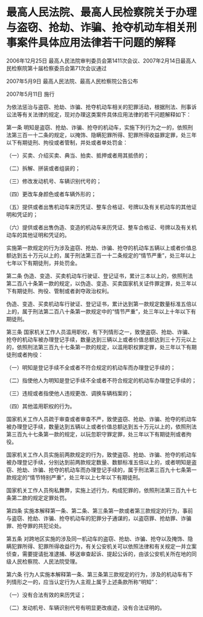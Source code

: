 # 最高人民法院、最高人民检察院关于办理与盗窃、抢劫、诈骗、抢夺机动车相关刑事案件具体应用法律若干问题的解释

2006年12月25日 最高人民法院审判委员会第1411次会议、2007年2月14日最高人民检察院第十届检察委员会第71次会议通过

2007年5月9日 最高人民法院、最高人民检察院公告公布

2007年5月11日 施行

  

为依法惩治与盗窃、抢劫、诈骗、抢夺机动车相关的犯罪活动，根据刑法、刑事诉讼法等有关法律的规定，现对办理这类案件具体应用法律的若干问题解释如下：

第一条 明知是盗窃、抢劫、诈骗、抢夺的机动车，实施下列行为之一的，依照刑法第三百一十二条的规定，以掩饰、隐瞒犯罪所得、犯罪所得收益罪定罪，处三年以下有期徒刑、拘役或者管制，并处或者单处罚金：

（一）买卖、介绍买卖、典当、拍卖、抵押或者用其抵债的；

（二）拆解、拼装或者组装的；

（三）修改发动机号、车辆识别代号的；

（四）更改车身颜色或者车辆外形的；

（五）提供或者出售机动车来历凭证、整车合格证、号牌以及有关机动车的其他证明和凭证的；

（六）提供或者出售伪造、变造的机动车来历凭证、整车合格证、号牌以及有关机动车的其他证明和凭证的。

实施第一款规定的行为涉及盗窃、抢劫、诈骗、抢夺的机动车五辆以上或者价值总额达到五十万元以上的，属于刑法第三百一十二条规定的“情节严重”，处三年以上七年以下有期徒刑，并处罚金。

第二条 伪造、变造、买卖机动车行驶证、登记证书，累计三本以上的，依照刑法第二百八十条第一款的规定，以伪造、变造、买卖国家机关证件罪定罪，处三年以下有期徒刑、拘役、管制或者剥夺政治权利。

伪造、变造、买卖机动车行驶证、登记证书，累计达到第一款规定数量标准五倍以上的，属于刑法第二百八十条第一款规定中的“情节严重”，处三年以上十年以下有期徒刑。

第三条 国家机关工作人员滥用职权，有下列情形之一，致使盗窃、抢劫、诈骗、抢夺的机动车被办理登记手续，数量达到三辆以上或者价值总额达到三十万元以上的，依照刑法第三百九十七条第一款的规定，以滥用职权罪定罪，处三年以下有期徒刑或者拘役：

（一）明知是登记手续不全或者不符合规定的机动车而办理登记手续的；

（二）指使他人为明知是登记手续不全或者不符合规定的机动车办理登记手续的；

（三）违规或者指使他人违规更改、调换车辆档案的；

（四）其他滥用职权的行为。

国家机关工作人员疏于审查或者审查不严，致使盗窃、抢劫、诈骗、抢夺的机动车被办理登记手续，数量达到五辆以上或者价值总额达到五十万元以上的，依照刑法第三百九十七条第一款的规定，以玩忽职守罪定罪，处三年以下有期徒刑或者拘役。

国家机关工作人员实施前两款规定的行为，致使盗窃、抢劫、诈骗、抢夺的机动车被办理登记手续，分别达到前两款规定数量、数额标准五倍以上的，或者明知是盗窃、抢劫、诈骗、抢夺的机动车而办理登记手续的，属于刑法第三百九十七条第一款规定的“情节特别严重”，处三年以上七年以下有期徒刑。

国家机关工作人员徇私舞弊，实施上述行为，构成犯罪的，依照刑法第三百九十七条第二款的规定定罪处罚。

第四条 实施本解释第一条、第二条、第三条第一款或者第三款规定的行为，事前与盗窃、抢劫、诈骗、抢夺机动车的犯罪分子通谋的，以盗窃罪、抢劫罪、诈骗罪、抢夺罪的共犯论处。

第五条 对跨地区实施的涉及同一机动车的盗窃、抢劫、诈骗、抢夺以及掩饰、隐瞒犯罪所得、犯罪所得收益行为，有关公安机关可以依照法律和有关规定一并立案侦查，需要提请批准逮捕、移送审查起诉、提起公诉的，由该公安机关所在地的同级人民检察院、人民法院受理。

第六条 行为人实施本解释第一条、第三条第三款规定的行为，涉及的机动车有下列情形之一的，应当认定行为人主观上属于上述条款所称“明知”：

（一）没有合法有效的来历凭证；

（二）发动机号、车辆识别代号有明显更改痕迹，没有合法证明的。